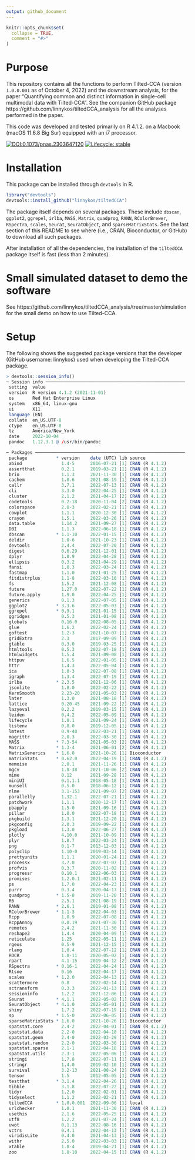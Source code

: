 ```yaml
---
output: github_document
---
```


<!-- README.md is generated from README.Rmd. Please edit that file -->

```r
knitr::opts_chunk$set(
  collapse = TRUE,
  comment = "#>"
)
```

# Purpose

This repository contains all the functions to perform Tilted-CCA (version `1.0.0.001` as of October 4, 2022) and the downstream analysis, for the paper "Quantifying common and distinct information in single-cell multimodal data with Tilted-CCA". See the companion GitHub package https://github.com/linnykos/tiltedCCA_analysis for all the analyses performed in the paper.

This code was developed and tested primarily on R 4.1.2. on a Macbook (macOS 11.6.8 Big Sur) equipped with an i7 processor.

<!-- badges: start -->
[![DOI:0.1073/pnas.2303647120](https://img.shields.io/badge/doi-10.1073/pnas.2303647120-firebrick.svg)](https://doi.org/10.1073/pnas.2303647120)
  [![Lifecycle: stable](https://img.shields.io/badge/lifecycle-stable-brightgreen.svg)](https://lifecycle.r-lib.org/articles/stages.html#stable)
  <!-- badges: end -->

# Installation

This package can be installed through `devtools` in R.

```R
library("devtools")
devtools::install_github("linnykos/tiltedCCA")
```
The package itself depends on several packages. These include `dbscan`, `ggplot2`, `ggrepel`, `irlba`, `MASS`, `Matrix`, `quadprog`, `RANN`, `RColorBrewer`, `RSpectra`, `scales`, `Seurat`, `SeuratObject`, and `sparseMatrixStats`. See the last section of this README to see where (i.e., CRAN, Bioconductor, or GitHub) to download all such packages.

After installation of all the dependencies, the installation of the `tiltedCCA` package itself is fast (less than 2 minutes).

# Small simulated dataset to demo the software

See https://github.com/linnykos/tiltedCCA_analysis/tree/master/simulation for the small demo on how to use Tilted-CCA.

# Setup

The following shows the suggested package versions that the developer (GitHub username: linnykos) used when developing the Tilted-CCA package.

```R
> devtools::session_info()
─ Session info ─────────────────────────────────────────────────────
 setting  value
 version  R version 4.1.2 (2021-11-01)
 os       Red Hat Enterprise Linux
 system   x86_64, linux-gnu
 ui       X11
 language (EN)
 collate  en_US.UTF-8
 ctype    en_US.UTF-8
 tz       America/New_York
 date     2022-10-04
 pandoc   1.12.3.1 @ /usr/bin/pandoc

─ Packages ─────────────────────────────────────────────────────────
 package           * version    date (UTC) lib source
 abind               1.4-5      2016-07-21 [1] CRAN (R 4.1.2)
 assertthat          0.2.1      2019-03-21 [1] CRAN (R 4.1.2)
 brio                1.1.3      2021-11-30 [1] CRAN (R 4.1.2)
 cachem              1.0.6      2021-08-19 [1] CRAN (R 4.1.2)
 callr               3.7.1      2022-07-13 [1] CRAN (R 4.1.2)
 cli                 3.3.0      2022-04-25 [1] CRAN (R 4.1.2)
 cluster             2.1.2      2021-04-17 [2] CRAN (R 4.1.2)
 codetools           0.2-18     2020-11-04 [2] CRAN (R 4.1.2)
 colorspace          2.0-3      2022-02-21 [1] CRAN (R 4.1.2)
 cowplot             1.1.1      2020-12-30 [1] CRAN (R 4.1.2)
 crayon              1.5.1      2022-03-26 [1] CRAN (R 4.1.2)
 data.table          1.14.2     2021-09-27 [1] CRAN (R 4.1.2)
 DBI                 1.1.3      2022-06-18 [1] CRAN (R 4.1.2)
 dbscan            * 1.1-10     2022-01-15 [1] CRAN (R 4.1.2)
 deldir              1.0-6      2021-10-23 [1] CRAN (R 4.1.2)
 devtools            2.4.4      2022-07-20 [1] CRAN (R 4.1.2)
 digest              0.6.29     2021-12-01 [1] CRAN (R 4.1.2)
 dplyr               1.0.9      2022-04-28 [1] CRAN (R 4.1.2)
 ellipsis            0.3.2      2021-04-29 [1] CRAN (R 4.1.2)
 fansi               1.0.3      2022-03-24 [1] CRAN (R 4.1.2)
 fastmap             1.1.0      2021-01-25 [1] CRAN (R 4.1.2)
 fitdistrplus        1.1-8      2022-03-10 [1] CRAN (R 4.1.2)
 fs                  1.5.2      2021-12-08 [1] CRAN (R 4.1.2)
 future              1.27.0     2022-07-22 [1] CRAN (R 4.1.2)
 future.apply        1.9.0      2022-04-25 [1] CRAN (R 4.1.2)
 generics            0.1.3      2022-07-05 [1] CRAN (R 4.1.2)
 ggplot2           * 3.3.6      2022-05-03 [1] CRAN (R 4.1.2)
 ggrepel           * 0.9.1      2021-01-15 [1] CRAN (R 4.1.2)
 ggridges            0.5.3      2021-01-08 [1] CRAN (R 4.1.2)
 globals             0.16.0     2022-08-05 [1] CRAN (R 4.1.2)
 glue                1.6.2      2022-02-24 [1] CRAN (R 4.1.2)
 goftest             1.2-3      2021-10-07 [1] CRAN (R 4.1.2)
 gridExtra           2.3        2017-09-09 [1] CRAN (R 4.1.2)
 gtable              0.3.0      2019-03-25 [1] CRAN (R 4.1.2)
 htmltools           0.5.3      2022-07-18 [1] CRAN (R 4.1.2)
 htmlwidgets         1.5.4      2021-09-08 [1] CRAN (R 4.1.2)
 httpuv              1.6.5      2022-01-05 [1] CRAN (R 4.1.2)
 httr                1.4.3      2022-05-04 [1] CRAN (R 4.1.2)
 ica                 1.0-3      2022-07-08 [1] CRAN (R 4.1.2)
 igraph              1.3.4      2022-07-19 [1] CRAN (R 4.1.2)
 irlba             * 2.3.5      2021-12-06 [1] CRAN (R 4.1.2)
 jsonlite            1.8.0      2022-02-22 [1] CRAN (R 4.1.2)
 KernSmooth          2.23-20    2021-05-03 [2] CRAN (R 4.1.2)
 later               1.3.0      2021-08-18 [1] CRAN (R 4.1.2)
 lattice             0.20-45    2021-09-22 [2] CRAN (R 4.1.2)
 lazyeval            0.2.2      2019-03-15 [1] CRAN (R 4.1.2)
 leiden              0.4.2      2022-05-09 [1] CRAN (R 4.1.2)
 lifecycle           1.0.1      2021-09-24 [1] CRAN (R 4.1.2)
 listenv             0.8.0      2019-12-05 [1] CRAN (R 4.1.2)
 lmtest              0.9-40     2022-03-21 [1] CRAN (R 4.1.2)
 magrittr            2.0.3      2022-03-30 [1] CRAN (R 4.1.2)
 MASS              * 7.3-54     2021-05-03 [2] CRAN (R 4.1.2)
 Matrix            * 1.3-4      2021-06-01 [2] CRAN (R 4.1.2)
 MatrixGenerics    * 1.6.0      2021-10-26 [1] Bioconductor
 matrixStats       * 0.62.0     2022-04-19 [1] CRAN (R 4.1.2)
 memoise             2.0.1      2021-11-26 [1] CRAN (R 4.1.2)
 mgcv                1.8-38     2021-10-06 [2] CRAN (R 4.1.2)
 mime                0.12       2021-09-28 [1] CRAN (R 4.1.2)
 miniUI              0.1.1.1    2018-05-18 [1] CRAN (R 4.1.2)
 munsell             0.5.0      2018-06-12 [1] CRAN (R 4.1.2)
 nlme                3.1-153    2021-09-07 [2] CRAN (R 4.1.2)
 parallelly          1.32.1     2022-07-21 [1] CRAN (R 4.1.2)
 patchwork           1.1.1      2020-12-17 [1] CRAN (R 4.1.2)
 pbapply             1.5-0      2021-09-16 [1] CRAN (R 4.1.2)
 pillar              1.8.0      2022-07-18 [1] CRAN (R 4.1.2)
 pkgbuild            1.3.1      2021-12-20 [1] CRAN (R 4.1.2)
 pkgconfig           2.0.3      2019-09-22 [1] CRAN (R 4.1.2)
 pkgload             1.3.0      2022-06-27 [1] CRAN (R 4.1.2)
 plotly              4.10.0     2021-10-09 [1] CRAN (R 4.1.2)
 plyr                1.8.7      2022-03-24 [1] CRAN (R 4.1.2)
 png                 0.1-7      2013-12-03 [1] CRAN (R 4.1.2)
 polyclip            1.10-0     2019-03-14 [1] CRAN (R 4.1.2)
 prettyunits         1.1.1      2020-01-24 [1] CRAN (R 4.1.2)
 processx            3.7.0      2022-07-07 [1] CRAN (R 4.1.2)
 profvis             0.3.7      2020-11-02 [1] CRAN (R 4.1.2)
 progressr           0.10.1     2022-06-03 [1] CRAN (R 4.1.2)
 promises            1.2.0.1    2021-02-11 [1] CRAN (R 4.1.2)
 ps                  1.7.0      2022-04-23 [1] CRAN (R 4.1.2)
 purrr               0.3.4      2020-04-17 [1] CRAN (R 4.1.2)
 quadprog          * 1.5-8      2019-11-20 [1] CRAN (R 4.1.2)
 R6                  2.5.1      2021-08-19 [1] CRAN (R 4.1.2)
 RANN              * 2.6.1      2019-01-08 [1] CRAN (R 4.1.2)
 RColorBrewer      * 1.1-3      2022-04-03 [1] CRAN (R 4.1.2)
 Rcpp                1.0.9      2022-07-08 [1] CRAN (R 4.1.2)
 RcppAnnoy           0.0.19     2021-07-30 [1] CRAN (R 4.1.2)
 remotes             2.4.2      2021-11-30 [1] CRAN (R 4.1.2)
 reshape2            1.4.4      2020-04-09 [1] CRAN (R 4.1.2)
 reticulate          1.25       2022-05-11 [1] CRAN (R 4.1.2)
 rgeos               0.5-9      2021-12-15 [1] CRAN (R 4.1.2)
 rlang               1.0.4      2022-07-12 [1] CRAN (R 4.1.2)
 ROCR                1.0-11     2020-05-02 [1] CRAN (R 4.1.2)
 rpart               4.1-15     2019-04-12 [2] CRAN (R 4.1.2)
 RSpectra          * 0.16-1     2022-04-24 [1] CRAN (R 4.1.2)
 Rtsne               0.16       2022-04-17 [1] CRAN (R 4.1.2)
 scales            * 1.2.0      2022-04-13 [1] CRAN (R 4.1.2)
 scattermore         0.8        2022-02-14 [1] CRAN (R 4.1.2)
 sctransform         0.3.3      2022-01-13 [1] CRAN (R 4.1.2)
 sessioninfo         1.2.2      2021-12-06 [1] CRAN (R 4.1.2)
 Seurat            * 4.1.1      2022-05-02 [1] CRAN (R 4.1.2)
 SeuratObject      * 4.1.0      2022-05-01 [1] CRAN (R 4.1.2)
 shiny               1.7.2      2022-07-19 [1] CRAN (R 4.1.2)
 sp                * 1.5-0      2022-06-05 [1] CRAN (R 4.1.2)
 sparseMatrixStats * 1.6.0      2021-10-26 [1] Bioconductor
 spatstat.core       2.4-2      2022-04-01 [1] CRAN (R 4.1.2)
 spatstat.data       2.2-0      2022-04-18 [1] CRAN (R 4.1.2)
 spatstat.geom       2.4-0      2022-03-29 [1] CRAN (R 4.1.2)
 spatstat.random     2.2-0      2022-03-30 [1] CRAN (R 4.1.2)
 spatstat.sparse     2.1-1      2022-04-18 [1] CRAN (R 4.1.2)
 spatstat.utils      2.3-1      2022-05-06 [1] CRAN (R 4.1.2)
 stringi             1.7.8      2022-07-11 [1] CRAN (R 4.1.2)
 stringr             1.4.0      2019-02-10 [1] CRAN (R 4.1.2)
 survival            3.2-13     2021-08-24 [2] CRAN (R 4.1.2)
 tensor              1.5        2012-05-05 [1] CRAN (R 4.1.2)
 testthat          * 3.1.4      2022-04-26 [1] CRAN (R 4.1.2)
 tibble              3.1.8      2022-07-22 [1] CRAN (R 4.1.2)
 tidyr               1.2.0      2022-02-01 [1] CRAN (R 4.1.2)
 tidyselect          1.1.2      2022-02-21 [1] CRAN (R 4.1.2)
 tiltedCCA         * 1.0.0.001  2022-09-06 [1] local
 urlchecker          1.0.1      2021-11-30 [1] CRAN (R 4.1.2)
 usethis             2.1.6      2022-05-25 [1] CRAN (R 4.1.2)
 utf8                1.2.2      2021-07-24 [1] CRAN (R 4.1.2)
 uwot                0.1.13     2022-08-16 [1] CRAN (R 4.1.2)
 vctrs               0.4.1      2022-04-13 [1] CRAN (R 4.1.2)
 viridisLite         0.4.0      2021-04-13 [1] CRAN (R 4.1.2)
 withr               2.5.0      2022-03-03 [1] CRAN (R 4.1.2)
 xtable              1.8-4      2019-04-21 [1] CRAN (R 4.1.2)
 zoo                 1.8-10     2022-04-15 [1] CRAN (R 4.1.2)
```